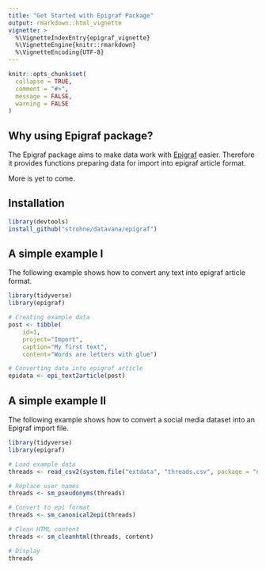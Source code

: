 ```yaml
---
title: "Get Started with Epigraf Package"
output: rmarkdown::html_vignette
vignette: >
  %\VignetteIndexEntry{epigraf_vignette}
  %\VignetteEngine{knitr::rmarkdown}
  %\VignetteEncoding{UTF-8}
---
```


```r
knitr::opts_chunk$set(
  collapse = TRUE,
  comment = "#>", 
  message = FALSE, 
  warning = FALSE
)
```

## Why using Epigraf package? 

The Epigraf package aims to make data work with [Epigraf](https://epigraf.inschriften.net/) easier. 
Therefore it provides functions preparing data for import into epigraf article format.  

More is yet to come. 

## Installation 

```r
library(devtools)
install_github("strohne/datavana/epigraf")
```

## A simple example I 
The following example shows how to convert any text into epigraf article format. 
```r
library(tidyverse)
library(epigraf)

# Creating example data 
post <- tibble(
    id=1,
    project="Import",
    caption="My first text",
    content="Words are letters with glue")

# Converting data into epigraf article 
epidata <- epi_text2article(post)

```


## A simple example II 
The following example shows how to convert a social media dataset into an Epigraf import file. 

```r
library(tidyverse)
library(epigraf)

# Load example data
threads <- read_csv2(system.file("extdata", "threads.csv", package = "epigraf"))

# Replace user names
threads <- sm_pseudonyms(threads)

# Convert to epi format
threads <- sm_canonical2epi(threads)

# Clean HTML content
threads <- sm_cleanhtml(threads, content)

# Display 
threads

```

